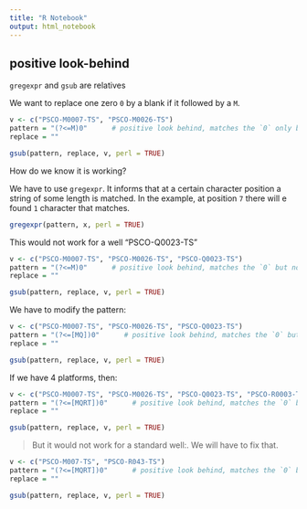 ```yaml
---
title: "R Notebook"
output: html_notebook
---
```


## positive look-behind

`gregexpr` and `gsub` are relatives

We want to replace one zero `0` by a blank if it followed by a `M`.

```r
v <- c("PSCO-M0007-TS", "PSCO-M0026-TS")
pattern = "(?<=M)0"      # positive look behind, matches the `0` only but not the `M`
replace = ""

gsub(pattern, replace, v, perl = TRUE)
```

How do we know it is working?

We have to use `gregexpr`.
It informs that at a certain character position a string of some length is matched.
In the example, at position `7` there will e found `1` character that matches.

```r
gregexpr(pattern, x, perl = TRUE)
```

This would not work for a well "PSCO-Q0023-TS"

```r
v <- c("PSCO-M0007-TS", "PSCO-M0026-TS", "PSCO-Q0023-TS")
pattern = "(?<=M)0"      # positive look behind, matches the `0` but not the `M`
replace = ""

gsub(pattern, replace, v, perl = TRUE)
```


We have to modify the pattern:

```r
v <- c("PSCO-M0007-TS", "PSCO-M0026-TS", "PSCO-Q0023-TS")
pattern = "(?<=[MQ])0"      # positive look behind, matches the `0` but not the `M`
replace = ""

gsub(pattern, replace, v, perl = TRUE)
```

If we have 4 platforms, then:

```r
v <- c("PSCO-M0007-TS", "PSCO-M0026-TS", "PSCO-Q0023-TS", "PSCO-R0003-TS", "PSCO-T0230-TS")
pattern = "(?<=[MQRT])0"      # positive look behind, matches the `0` but not the `M`
replace = ""

gsub(pattern, replace, v, perl = TRUE)
```


> But it would not work for a standard well:. We will have to fix that.

```r
v <- c("PSCO-M007-TS", "PSCO-R043-TS")
pattern = "(?<=[MQRT])0"      # positive look behind, matches the `0` but not the `M`
replace = ""

gsub(pattern, replace, v, perl = TRUE)
```






